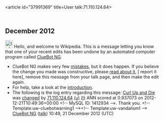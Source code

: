 <article id="37991369" title=User talk:71.110.124.64>
	<talkpage id="37991369" title="User talk:71.110.124.64">


== December 2012 ==
[[Image:Information.svg|left|25px|alt=|link=]] Hello, and welcome to Wikipedia. This is a message letting you know that one of your recent edits has been undone by an automated computer program called [[User:ClueBot NG|ClueBot NG]].
{{clear}}
* ClueBot NG makes very few [[User:ClueBot NG#Information About False Positives|mistakes]], but it does happen. If you believe the change you made was constructive, please [[User:ClueBot NG#Information About False Positives|read about it]], [{{User:ClueBot NG/Warnings/FPReport|1412934}} report it here], remove this message from your talk page, and then make the edit again.
* For help, take a look at the [[Wikipedia:Introduction|introduction]].
* The following is the log entry regarding this message: [[Curl Up and Die]] was [http://en.wikipedia.org/w/index.php?title=Curl+Up+and+Die&amp;diff=529100568&amp;oldid=527513248 changed] by [[Special:Contributions/71.110.124.64|71.110.124.64]] [[User:71.110.124.64|(u)]] [[User talk:71.110.124.64|(t)]] ANN scored at 0.937073 on 2012-12-21T10:49:36+00:00 &lt;!-- MySQL ID: 1412934 --&gt;. Thank you. &lt;!-- Template:uw-cluebotwarning1 --&gt;&lt;!-- Template:uw-vandalism1 --&gt; [[User:ClueBot NG|ClueBot NG]] ([[User talk:ClueBot NG|talk]]) 10:49, 21 December 2012 (UTC)
	</talkpage>
</article>